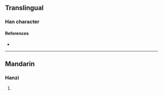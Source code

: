 {{character info/new}}
==Translingual==

===Han character===
{{Han char|rn=85|rad=水|as=14|sn=17|four=34194|canj=ETCF|ids=⿰氵綦}}

====References====
* {{Han ref|kx=0655.330|dkj=18494|hdz=31766.010|uh=6FDD|ud=28637|bh=ED59|bd=60761}}

----

==Mandarin==

===Hanzi===
{{cmn-hanzi|pin=[[qí]] ([[qi2]])|wg=ch'i<sup>2</sup>}}

# {{defn|lang=cmn|sort=水14}}